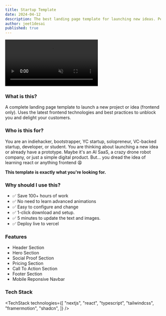 ```yaml
---
title: Startup Template
date: 2024-04-12
description: The best landing page template for launching new ideas. Perfect for bootstrappers and pre-PMF VC backed startups.
author: jeet1desai
published: true
---
```


<div className="flex max-w-[800px] flex-col gap-4">
  <video
    autoPlay
    loop
    muted
    src="/startup-template-demo.mp4"
    className="w-full rounded-xl border shadow-2xl"
  />
  <div className="flex w-full flex-col gap-2 sm:flex-row">
    <RepoDownload repo={"startup-template"} owner={"jeet1desai"} />
    <TemplatePreview href="https://startup-template-sage.vercel.app/">
      Live Preview{" "}
    </TemplatePreview>
  </div>
</div>

### What is this?

A complete landing page template to launch a new project or idea (frontend only). Uses the latest frontend technologies and best practices to unblock you and delight your customers.

### Who is this for?

You are an indiehacker, bootstrapper, YC startup, solopreneur, VC-backed startup, developer, or student. You are thinking about launching a new idea or already have a prototype. Maybe it's an AI SaaS, a crazy drone robot company, or just a simple digital product. But... you dread the idea of learning react or anything frontend 😩

**This template is exactly what you're looking for.**

### Why should I use this?

- ✅ Save 100+ hours of work
- ✅ No need to learn advanced animations
- ✅ Easy to configure and change
- ✅ 1-click download and setup.
- ✅ 5 minutes to update the text and images.
- ✅ Deploy live to vercel

### Features

- Header Section
- Hero Section
- Social Proof Section
- Pricing Section
- Call To Action Section
- Footer Section
- Mobile Reponsive Navbar

### Tech Stack

<TechStack
  technologies={[
    "nextjs",
    "react",
    "typescript",
    "tailwindcss",
    "framermotion",
    "shadcn",
  ]}
/>
